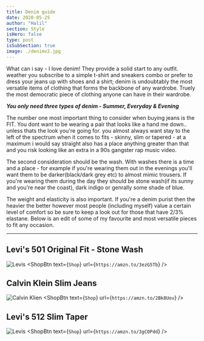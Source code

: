 ```yaml
---
title: Denim guide
date: 2020-05-25
author: "Halil"
section: Style
isHero: false
type: post
isSubSection: true
image: ./denimv2.jpg
---
```



What can i say - I love denim! They provide a solid start to any outfit.
weather you subscribe to a simple t-shirt and sneakers combo or prefer to dress your jeans up with shoes and a shirt;
denim is undoubtably the most versatile items of clothing that forms the backbone of any wardrobe. 
Truely the most democratic piece of clothing anyone can have in their wardrobe.

***You only need three types of denim - Summer, Everyday & Evening***

The number one most important thing to consider when buying jeans is the FIT. You dont want to be wearing a pair
that looks like a hand me down.. unless thats the look you're going for.
you almost always want stay to the left of the spectrum when it comes to fits - skinny, slim or tapered - at a
maximum i would say straight also has a place anything greater than that and you risk looking like an extra in a
90s gangster rap music video.

The second consideration should be the wash. With washes there is a time and a place - for example if you're wearing
them out in the evenings you'll want them to be darker(black/dark grey etc) to almost mimic trousers. If you're 
wearing them during the day they should be stone wash(if its sunny and you're near the coast), 
dark indigo or genrally some shade of blue.

The weight and elasticity is also important. If you're a denim purist then the heavier the better however most
people (including myself) value a certain level of comfort so be sure to keep a look out for those that have 
2/3% elastane. Below is an edit of some of my favourite and most versatile pieces to fit any occasion.

------------

## Levi's 501 Original Fit - Stone Wash
![Levis](./Levi_501_postcard1.jpg)
<ShopBtn text={`Shop`} url={`https://amzn.to/3ezG5Tb`} />

## Calvin Klein Slim Jeans
![Calvin Klien](./ck_postcard.png)
<ShopBtn text={`Shop`} url={`https://amzn.to/2Bk8Uov`} />

## Levi's 512 Slim Taper
![Levis](./levis_512.jpg)
<ShopBtn text={`Shop`} url={`https://amzn.to/3gCOPdd`} />